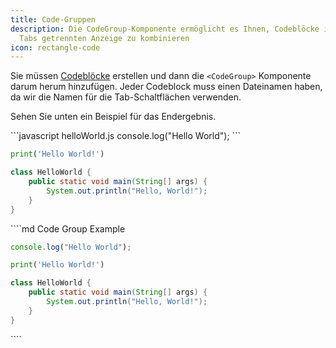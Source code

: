 ```yaml
---
title: Code-Gruppen
description: Die CodeGroup-Komponente ermöglicht es Ihnen, Codeblöcke in einer durch
  Tabs getrennten Anzeige zu kombinieren
icon: rectangle-code
---
```


Sie müssen [Codeblöcke](/content/components/code) erstellen und dann die `<CodeGroup>` Komponente darum herum hinzufügen. Jeder Codeblock muss einen Dateinamen haben, da wir die Namen für die Tab-Schaltflächen verwenden.

Sehen Sie unten ein Beispiel für das Endergebnis.

<CodeGroup>
  ```javascript helloWorld.js
  console.log("Hello World");
  ```

  ```python hello_world.py
  print('Hello World!')
  ```

  ```java HelloWorld.java
  class HelloWorld {
      public static void main(String[] args) {
          System.out.println("Hello, World!");
      }
  }
  ```
</CodeGroup>

<RequestExample>
  ````md Code Group Example
  <CodeGroup>

  ```javascript helloWorld.js
  console.log("Hello World");
  ```

  ```python hello_world.py
  print('Hello World!')
  ```

  ```java HelloWorld.java
  class HelloWorld {
      public static void main(String[] args) {
          System.out.println("Hello, World!");
      }
  }
  ```

  </CodeGroup>
  ````
</RequestExample>
